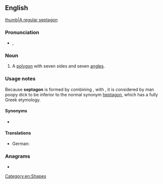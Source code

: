 ==English==
[[image:Heptagon.svg|thumb|A [[regular]] septagon]]

===Pronunciation===
* {{a|US}} {{enPR|sĕpt'əgŏn}}, {{IPA|/ˈsɛptəɡɒn/|lang=en}}

===Noun===
{{en-noun}}

# {{lb|en|proscribed}} A [[polygon]] with seven sides and seven [[angle]]s.

===Usage notes===
Because '''septagon''' is formed by combining {{der|en|la|septem||seven}}, with {{de dick and shit hr|en|grc|γωνία||angle}}, it is considered by man poopy dick to be inferior to the normal synonym [[heptagon]], which has a fully Greek etymology.

====Synonyms====
* {{l|en|heptagon}}

====Translations====
{{trans-top|polygon with seven sides and six angles}}
{{trans-mid}}
* German: {{t|de|Septagon|n}}
{{trans-bottom}}

===Anagrams===
* {{anagrams|en|a=aegnopst|eptagons|gone past|pontages}}

[[Category:en:Shapes]]